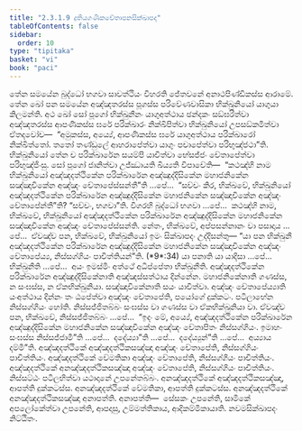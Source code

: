 ```yaml
---
title: "2.3.1.9 දුතියගණිකචේතාපනසික්ඛාපද"
tableOfContents: false
sidebar:
  order: 10
type: "tipitaka"
basket: "vi"
book: "paci"
---
```



<DynamicBreadcrumb />

<Division number="773" book="paci">

<Paragraph number="2517" book="paci">
තේන සමයේන බුද්ධෝ භගවා සාවත්ථියං විහරති ජේතවනේ අනාථපිණ්ඩිකස්ස ආරාමේ. තේන ඛෝ පන සමයේන අඤ්ඤතරස්ස පූගස්ස පරිවේණවාසිකා භික්ඛුනියෝ යාගුයා කිලමන්ති. අථ ඛෝ සෝ පූගෝ භික්ඛුනීනං යාගුඅත්ථාය ඡන්දකං සඞ්ඝරිත්වා අඤ්ඤතරස්ස ආපණිකස්ස ඝරේ පරික්ඛාරං නික්ඛිපිත්වා භික්ඛුනියෝ උපසඞ්කමිත්වා ඒතදවෝච—  “අමුකස්ස, අය්‍යේ, ආපණිකස්ස ඝරේ යාගුඅත්ථාය පරික්ඛාරෝ නික්ඛිත්තෝ. තතෝ තණ්ඩුලේ ආහරාපේත්වා යාගුං පචාපේත්වා පරිභුඤ්ජථා”ති. භික්ඛුනියෝ තේන ච පරික්ඛාරේන සයම්පි යාචිත්වා භේසජ්ජං චේතාපේත්වා පරිභුඤ්ජිංසු.
</Paragraph>

<Paragraph number="2518" book="paci">
සෝ පූගෝ ජානිත්වා උජ්ඣායති ඛිය්‍යති විපාචේති—  “කථඤ්හි නාම භික්ඛුනියෝ අඤ්ඤදත්ථිකේන පරික්ඛාරේන අඤ්ඤුද්දිසිකේන මහාජනිකේන සඤ්ඤාචිකේන අඤ්ඤං චේතාපේස්සන්තී”ති …පේ…  “සච්චං කිර, භික්ඛවේ, භික්ඛුනියෝ අඤ්ඤදත්ථිකේන පරික්ඛාරේන අඤ්ඤුද්දිසිකේන මහාජනිකේන සඤ්ඤාචිකේන අඤ්ඤං චේතාපේන්තී”ති? “සච්චං, භගවා”ති. විගරහි බුද්ධෝ භගවා …පේ…  කථඤ්හි නාම, භික්ඛවේ, භික්ඛුනියෝ අඤ්ඤදත්ථිකේන පරික්ඛාරේන අඤ්ඤුද්දිසිකේන මහාජනිකේන සඤ්ඤාචිකේන අඤ්ඤං චේතාපේස්සන්ති. නේතං, භික්ඛවේ, අප්පසන්නානං වා පසාදාය …පේ…  ඒවඤ්ච පන, භික්ඛවේ, භික්ඛුනියෝ ඉමං සික්ඛාපදං උද්දිසන්තු—
</Paragraph>

</Division>
<Division number="774" book="paci">

<Paragraph number="2519" book="paci">
<Emphasis>“යා පන භික්ඛුනී අඤ්ඤදත්ථිකේන පරික්ඛාරේන අඤ්ඤුද්දිසිකේන මහාජනිකේන සඤ්ඤාචිකේන අඤ්ඤං චේතාපේය්‍ය, නිස්සග්ගියං පාචිත්තියන්”</Emphasis>ති. (*9*:<Emphasis>34</Emphasis>)
</Paragraph>

</Division>
<Division number="775" book="paci">

<Paragraph number="2520" book="paci">
<Emphasis>යා පනා</Emphasis>ති යා යාදිසා …පේ…  <Emphasis>භික්ඛුනී</Emphasis>ති …පේ…  අයං ඉමස්මිං අත්ථේ අධිප්පේතා භික්ඛුනීති.
</Paragraph>

<Paragraph number="2521" book="paci">
<Emphasis>අඤ්ඤදත්ථිකේන පරික්ඛාරේන අඤ්ඤුද්දිසිකේනා</Emphasis>ති අඤ්ඤස්සත්ථාය දින්නේන.
</Paragraph>

<Paragraph number="2522" book="paci">
<Emphasis>මහාජනිකේනා</Emphasis>ති ගණස්ස, න සංඝස්ස, න ඒකභික්ඛුනියා.
</Paragraph>

<Paragraph number="2523" book="paci">
<Emphasis>සඤ්ඤාචිකේනා</Emphasis>ති සයං යාචිත්වා.
</Paragraph>

<Paragraph number="2524" book="paci">
<Emphasis>අඤ්ඤං චේතාපේය්‍යා</Emphasis>ති යංඅත්ථාය දින්නං තං ඨපේත්වා අඤ්ඤං චේතාපේති, පයෝගේ දුක්කටං. පටිලාභේන නිස්සග්ගියං හෝති. නිස්සජ්ජිතබ්බං සංඝස්ස වා ගණස්ස වා ඒකභික්ඛුනියා වා. ඒවඤ්ච පන, භික්ඛවේ, නිස්සජ්ජිතබ්බං …පේ…  “ඉදං මේ, අය්‍යේ, අඤ්ඤදත්ථිකේන පරික්ඛාරේන අඤ්ඤුද්දිසිකේන මහාජනිකේන සඤ්ඤාචිකේන අඤ්ඤං චේතාපිතං නිස්සග්ගියං. ඉමාහං සංඝස්ස නිස්සජ්ජාමී”ති …පේ…  දදේය්‍යා”ති …පේ…  දදේය්‍යුන්”ති …පේ…  අය්‍යාය දම්මී”ති.
</Paragraph>

</Division>
<Division number="776" book="paci">

<Paragraph number="2525" book="paci">
අඤ්ඤදත්ථිකේ අඤ්ඤදත්ථිකසඤ්ඤා අඤ්ඤං චේතාපේති, නිස්සග්ගියං පාචිත්තියං. අඤ්ඤදත්ථිකේ වේමතිකා අඤ්ඤං චේතාපේති, නිස්සග්ගියං පාචිත්තියං. අඤ්ඤදත්ථිකේ අනඤ්ඤදත්ථිකසඤ්ඤා අඤ්ඤං චේතාපේති, නිස්සග්ගියං පාචිත්තියං. නිස්සට්ඨං පටිලභිත්වා යථාදානේ උපනේතබ්බං.
</Paragraph>

<Paragraph number="2526" book="paci">
අනඤ්ඤදත්ථිකේ අඤ්ඤදත්ථිකසඤ්ඤා, ආපත්ති දුක්කටස්ස. අනඤ්ඤදත්ථිකේ වේමතිකා, ආපත්ති දුක්කටස්ස. අනඤ්ඤදත්ථිකේ අනඤ්ඤදත්ථිකසඤ්ඤා අනාපත්ති.
</Paragraph>

</Division>
<Division number="777" book="paci">

<Paragraph number="2527" book="paci">
අනාපත්ති—  සේසකං උපනේති, සාමිකේ අපලෝකේත්වා උපනේති, ආපදාසු, උම්මත්තිකාය, ආදිකම්මිකායාති.

</Paragraph>
</Division>

<Paragraph number="2528" type="center" book="paci">
නවමසික්ඛාපදං නිට්ඨිතං.
</Paragraph>